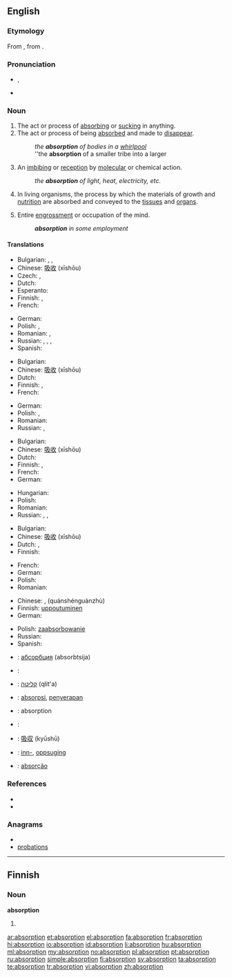 ==English==

===Etymology===
From {{etyl|la}} {{term|absorptio|absorptiō|lang=la}}, from {{term|absorbeo|absorbeō|absorb|lang=la}}.

===Pronunciation===
* {{IPA|/əbˈzɔːp.ʃən/}}, {{SAMPA|/@b"zO:p.S@n/}}
* {{audio|en-us-absorption.ogg|Audio (US)}}

===Noun===
{{en-noun}}

# The act or process of [[absorbing]] or [[sucking]] in anything.
# The act or process of being [[absorbed]] and made to [[disappear]].
#: ''the '''absorption''' of bodies in a [[whirlpool]]''
#: ''the '''absorption''' of a smaller tribe into a larger
# {{context|chemistry|physics}} An [[imbibing]] or [[reception]] by [[molecular]] or chemical action.
#: ''the '''absorption''' of light, heat, electricity, etc.''
# {{physiology}} In living organisms, the process by which the materials of growth and [[nutrition]] are absorbed and conveyed to the [[tissue]]s and [[organ]]s.
# Entire [[engrossment]] or occupation of the mind.
#: '''''absorption''' in some employment''

====Translations====
{{trans-top|act or process of absorbing or sucking in anything}}
* Bulgarian: {{t+|bg|абсорбция|f|tr=absórbtsiya}},  {{t|bg|поглъщане }},  {{t|bg|всмукване}}
* Chinese: [[吸收]] (xīshōu)
* Czech: {{t|cs|absorpce|f}},  {{t|cs|vstřebání|n}}
* Dutch: {{t+|nl|absorptie|f}}
* Esperanto: {{t-|eo|absorbo|xs=Esperanto}}
* Finnish: {{t|fi|imeyttäminen}}, {{t|fi|sulauttaminen}}
* French: {{t+|fr|absorption|f}}
{{trans-mid}}
* German: {{t+|de|Absorption|f}}
* Polish: {{t+|pl|absorpcja|f}}, {{t|pl|pochłanianie|n}}
* Romanian: {{t|ro|absorbire|f}}, {{t|ro|absorbție|f}}
* Russian: {{t|ru|всасывание|n|tr=vsásyvanije}}, {{t|ru|впитывание|n|tr=vpítyvanije}}, {{t|ru|поглощение|n|tr=pogloš'énije}}, {{t+|ru|абсорбция|f|tr=absórbcija}}
* Spanish: {{t|es|absorción|f}}
{{trans-bottom}}

{{trans-top|act or process of being absorbed and made to disappear}}
* Bulgarian: {{t+|bg|абсорбция|f|tr=absórbtsiya}}
* Chinese: [[吸收]] (xīshōu)
* Dutch: {{t+|nl|absorptie|f}}
* Finnish: {{t|fi|imeytyminen}}, {{t|fi|sulautuminen}}
* French: {{t+|fr|absorption|f}}
{{trans-mid}}
* German: {{t+|de|Absorption|f}}
* Polish: {{t|pl|absorbowanie|n}}, {{t|pl|pochłanianie|n}}
* Romanian: {{t|ro|absorbție|f}}
* Russian: {{t|ru|поглощение|n|tr=pogloš'énije}},
{{trans-bottom}}

{{trans-top|chemistry, physics: imbibing or reception by molecular or chemical action}}
* Bulgarian: {{t+|bg|абсорбция}}
* Chinese: [[吸收]] (xīshōu)
* Dutch: {{t+|nl|absorptie|f}}
* Finnish: {{t+|fi|absorptio}}, {{t|fi|imeytyminen}}
* French: {{t+|fr|absorption|f}}
* German: {{t+|de|Absorption|f}}
{{trans-mid}}
* Hungarian: {{t+|hu|abszorpció}}
* Polish: {{t+|pl|absorpcja|f}}
* Romanian: {{t|ro|absorbție|f}}
* Russian: {{t|ru|впитывание|n|tr=vpítyvanije}}, {{t|ru|поглощение|n|tr=pogloš'énije}}, {{t+|ru|абсорбция|f|tr=absórbcija}}
{{trans-bottom}}

{{trans-top|physiology: process by which the materials of growth and nutrition are absorbed}}
* Bulgarian: {{t+|bg|абсорбция|f|tr=absórbtsiya}}
* Chinese: [[吸收]] (xīshōu)
* Dutch: {{t+|nl|absorptie|f}}, {{t+|nl|opname|f}}
* Finnish: {{t|fi|imeytyminen}}
{{trans-mid}}
* French: {{t+|fr|absorption|f}}
* German: {{t+|de|Absorption|f}}
* Polish: {{t|pl|przyswajanie|n}}
* Romanian: {{t|ro|absorbție|f}}
{{trans-bottom}}

{{trans-top|entire occupation of the mind}}
* Chinese: {{t|cmn|全神貫注|sc=Hani}}, {{t|cmn|全神贯注|sc=Hani}} (quánshénguànzhù)
* Finnish: [[uppoutuminen]]
* German: {{t+|de|vertieft}}
{{trans-mid}}
* Polish: [[zaabsorbowanie]] {{n}}
* Russian: {{t|ru|поглощённость|f|tr=pogloš'ónnost'}}
* Spanish: {{t|es|concentración|f}}
{{trans-bottom}}

{{checktrans-top}}
* {{ttbc|bg}}: [[абсорбция]] (absorbtsija) {{f}}
* {{ttbc|hr}}: {{t-|hr|apsorpcija|f}}
* {{ttbc|he}}: [[קליטה]] (qlit'a)
* {{ttbc|id}}: [[absorpsi]], [[serap|penyerapan]]
* {{ttbc|ia}}: absorption
* {{ttbc|it}}: {{t-|it|assorbimento|m}}
{{trans-mid}}
* {{ttbc|ja}}: [[吸収]] (kyūshū)
* {{ttbc|no}}: [[inn-]], [[oppsuging]]
* {{ttbc|pt}}: [[absorção]] {{f}}
{{trans-bottom}}

===References===
* {{R:Century 1911}}
* {{R:Webster 1913}}

===Anagrams===
* {{alphagram|abinooprst}}
* [[probations#English|probations]]

----

==Finnish==

===Noun===
'''absorption'''

# {{fi-form of|type=noun|case=genitive|pl=singular|[[absorptio]]}}

[[ar:absorption]]
[[et:absorption]]
[[el:absorption]]
[[fa:absorption]]
[[fr:absorption]]
[[hi:absorption]]
[[io:absorption]]
[[id:absorption]]
[[li:absorption]]
[[hu:absorption]]
[[ml:absorption]]
[[my:absorption]]
[[no:absorption]]
[[pl:absorption]]
[[pt:absorption]]
[[ru:absorption]]
[[simple:absorption]]
[[fi:absorption]]
[[sv:absorption]]
[[ta:absorption]]
[[te:absorption]]
[[tr:absorption]]
[[vi:absorption]]
[[zh:absorption]]